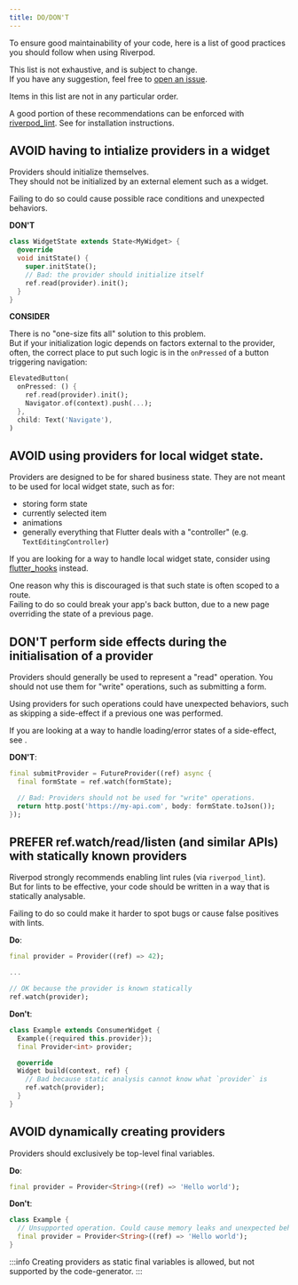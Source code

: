 ```yaml
---
title: DO/DON'T
---
```



To ensure good maintainability of your code, here is a list of good practices
you should follow when using Riverpod.

This list is not exhaustive, and is subject to change.  
If you have any suggestion, feel free to [open an issue](https://github.com/rrousselGit/riverpod/issues/new?assignees=rrousselGit&labels=documentation%2C+needs+triage&projects=&template=example_request.md&title=).

Items in this list are not in any particular order.

A good portion of these recommendations can be enforced with [riverpod_lint](https://pub.dev/packages/riverpod_lint).
See <Link documentID="introduction/getting_started" hash="enabling-riverpod_lintcustom_lint"/>
for installation instructions.

## AVOID having to intialize providers in a widget

Providers should initialize themselves.  
They should not be initialized by an external element such as a widget.

Failing to do so could cause possible race conditions and unexpected behaviors.

**DON'T**

```dart
class WidgetState extends State<MyWidget> {
  @override
  void initState() {
    super.initState();
    // Bad: the provider should initialize itself
    ref.read(provider).init();
  }
}
```

**CONSIDER**

There is no "one-size fits all" solution to this problem.  
But if your initialization logic depends on factors external to the provider,
often, the correct place to put such logic is in the `onPressed` of a button
triggering navigation:

```dart
ElevatedButton(
  onPressed: () {
    ref.read(provider).init();
    Navigator.of(context).push(...);
  },
  child: Text('Navigate'),
)
```

## AVOID using providers for local widget state.

Providers are designed to be for shared business state.
They are not meant to be used for local widget state, such as for:

- storing form state
- currently selected item
- animations
- generally everything that Flutter deals with a "controller" (e.g. `TextEditingController`)

If you are looking for a way to handle local widget state, consider using
[flutter_hooks](https://pub.dev/packages/flutter_hooks) instead.

One reason why this is discouraged is that such state is often scoped to a route.  
Failing to do so could break your app's back button, due to a new page overriding
the state of a previous page.

## DON'T perform side effects during the initialisation of a provider

Providers should generally be used to represent a "read" operation.
You should not use them for "write" operations, such as submitting a form.

Using providers for such operations could have unexpected behaviors, such as
skipping a side-effect if a previous one was performed.

If you are looking at a way to handle loading/error states of a side-effect,
see <Link documentID="essentials/side_effects"/>.

**DON'T**:

```dart
final submitProvider = FutureProvider((ref) async {
  final formState = ref.watch(formState);

  // Bad: Providers should not be used for "write" operations.
  return http.post('https://my-api.com', body: formState.toJson());
});
```

## PREFER ref.watch/read/listen (and similar APIs) with statically known providers

Riverpod strongly recommends enabling lint rules (via `riverpod_lint`).  
But for lints to be effective, your code should be written in a way that is
statically analysable.

Failing to do so could make it harder to spot bugs or cause
false positives with lints.

**Do**:

```dart
final provider = Provider((ref) => 42);

...

// OK because the provider is known statically
ref.watch(provider);
```

**Don't**:

```dart
class Example extends ConsumerWidget {
  Example({required this.provider});
  final Provider<int> provider;

  @override
  Widget build(context, ref) {
    // Bad because static analysis cannot know what `provider` is
    ref.watch(provider);
  }
}
```

## AVOID dynamically creating providers

Providers should exclusively be top-level final variables.

**Do**:

```dart
final provider = Provider<String>((ref) => 'Hello world');
```

**Don't**:

```dart
class Example {
  // Unsupported operation. Could cause memory leaks and unexpected behaviors.
  final provider = Provider<String>((ref) => 'Hello world');
}
```

:::info
Creating providers as static final variables is allowed,
but not supported by the code-generator.
:::
